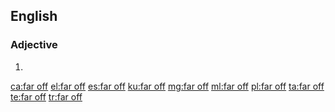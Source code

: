 ==English==

===Adjective===
{{head|en|adjective}}

# {{alternative spelling of|far-off|lang=en}}

[[ca:far off]]
[[el:far off]]
[[es:far off]]
[[ku:far off]]
[[mg:far off]]
[[ml:far off]]
[[pl:far off]]
[[ta:far off]]
[[te:far off]]
[[tr:far off]]